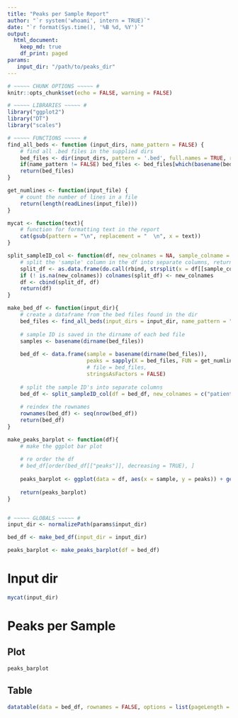 ```yaml
---
title: "Peaks per Sample Report"
author: "`r system('whoami', intern = TRUE)`"
date: "`r format(Sys.time(), '%B %d, %Y')`"
output:
  html_document:
    keep_md: true
    df_print: paged
params:
   input_dir: "/path/to/peaks_dir"
---
```


```r
# ~~~~~ CHUNK OPTIONS ~~~~~ # 
knitr::opts_chunk$set(echo = FALSE, warning = FALSE)

# ~~~~~ LIBRARIES ~~~~~ # 
library("ggplot2")
library("DT")
library("scales")

# ~~~~~ FUNCTIONS ~~~~~ # 
find_all_beds <- function (input_dirs, name_pattern = FALSE) {
    # find all .bed files in the supplied dirs
    bed_files <- dir(input_dirs, pattern = '.bed', full.names = TRUE, recursive = TRUE)
    if(name_pattern != FALSE) bed_files <- bed_files[which(basename(bed_files) %in% as.character(name_pattern))]
    return(bed_files)
}

get_numlines <- function(input_file) {
    # count the number of lines in a file
    return(length(readLines(input_file)))
}

mycat <- function(text){
    # function for formatting text in the report
    cat(gsub(pattern = "\n", replacement = "  \n", x = text))
}

split_sampleID_col <- function(df, new_colnames = NA, sample_colname = "sample", split_char = "-"){
    # split the 'sample' column in the df into separate columns, return the new df with all columns
    split_df <- as.data.frame(do.call(rbind, strsplit(x = df[[sample_colname]], split = split_char)))
    if (! is.na(new_colnames)) colnames(split_df) <- new_colnames
    df <- cbind(split_df, df)
    return(df)
}

make_bed_df <- function(input_dir){
    # create a dataframe from the bed files found in the dir
    bed_files <- find_all_beds(input_dirs = input_dir, name_pattern = "peaks.bed") 
    
    # sample ID is saved in the dirname of each bed file
    samples <- basename(dirname(bed_files))
    
    bed_df <- data.frame(sample = basename(dirname(bed_files)), 
                         peaks = sapply(X = bed_files, FUN = get_numlines), 
                         # file = bed_files, 
                         stringsAsFactors = FALSE)
    
    # split the sample ID's into separate columns
    bed_df <- split_sampleID_col(df = bed_df, new_colnames = c("patient", "status", "mark")) # ABC-R-H3K9AC
    
    # reindex the rownames
    rownames(bed_df) <- seq(nrow(bed_df))
    return(bed_df)
}

make_peaks_barplot <- function(df){
    # make the ggplot bar plot
    
    # re order the df
    # bed_df[order(bed_df[["peaks"]], decreasing = TRUE), ]
    
    peaks_barplot <- ggplot(data = df, aes(x = sample, y = peaks)) + geom_bar(stat = 'identity') + coord_flip() + ggtitle("Peaks per Sample") + scale_y_continuous(labels = comma)
    
    return(peaks_barplot)
}


# ~~~~~ GLOBALS ~~~~~ #
input_dir <- normalizePath(params$input_dir)

bed_df <- make_bed_df(input_dir = input_dir)

peaks_barplot <- make_peaks_barplot(df = bed_df)
```

# Input dir

```r
mycat(input_dir)
```

# Peaks per Sample

## Plot

```r
peaks_barplot
```

## Table

```r
datatable(data = bed_df, rownames = FALSE, options = list(pageLength = -1))
```

